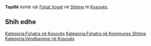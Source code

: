 {{Fshat në Kosovës
 | Emri                = Topillë
| sqi_N_name = Topillë
| sqi_N_FULL_NAME_RO = Topillë
| sqi_N_FULL_NAME_ND_RO = Topille
| sqi_N_SORT_NAME_RG = TOPILLE
| sqi_N_FULL_NAME_RG = Topillë
| sqi_N_FULL_NAME_ND_RG = Topille
| sqi_V_name = Topillodevetak
| sqi_V_FULL_NAME_RO = Topillodevetak Topillë - Devetak
| sqi_V_FULL_NAME_ND_RO = Topillodevetak Topille - Devetak
| sqi_V_SORT_NAME_RG = TOPILLODEVETAK TOPILLEDEVETAK
| sqi_V_FULL_NAME_RG = Topillodevetak Topillë - Devetak
| sqi_V_FULL_NAME_ND_RG = Topillodevetak Topille - Devetak
| srp_N_name = Topilo
| srp_N_FULL_NAME_RO = Topilo
| srp_N_FULL_NAME_ND_RO = Topilo
| srp_N_SORT_NAME_RG = TOPILO
| srp_N_FULL_NAME_RG = Topilo
| srp_N_FULL_NAME_ND_RG = Topilo
| srp_NS_name = Топило
| srp_NS_FULL_NAME_RO = Топило
| srp_NS_FULL_NAME_ND_RO = Топило
| srp_NS_SORT_NAME_RG = ТОПИЛО
| srp_NS_FULL_NAME_RG = Топило
| srp_NS_FULL_NAME_ND_RG = Топило
| srp_V_name = Topilo - Devetak
| srp_V_FULL_NAME_RO = Topilo - Devetak
| srp_V_FULL_NAME_ND_RO = Topilo - Devetak
| srp_V_SORT_NAME_RG = TOPILODEVETAK
| srp_V_FULL_NAME_RG = Topilo - Devetak
| srp_V_FULL_NAME_ND_RG = Topilo - Devetak
| srp_VS_name = Топило - Деветак
| srp_VS_FULL_NAME_RO = Топило - Деветак
| srp_VS_FULL_NAME_ND_RO = Топило - Деветак
| srp_VS_SORT_NAME_RG = ТОПИЛОДЕВЕТАК
| srp_VS_FULL_NAME_RG = Топило - Деветак
| srp_VS_FULL_NAME_ND_RG = Топило - Деветак

 | Emri (Rasa dhanore) = 
 | Figura              = 
 | Shteti              = Kosovo
 | Komuna              = Shtime
 | Kodi postar         = 
 | Sipërfaqja          = 

 | Popullsia           = 

 | Regj. i popullsisë  = 
 | Dend. e popullsisë  = 
 | Faqja zyrtare       = 
 <!--- Koordinatat ----> 
 | Gjerësia            = 42.406111
 | Gjatësia            = 20.972778
 | Lartësia            = 
}}
'''Topillë''' është një [[Fshat Vogel]] në [[Shtime]] të [[Kosovës]].

<!-- == Gjeografia == -->
<!-- == Historia == -->
<!-- == Demografia == -->
== Shih edhe ==
{{Komuna Shtime}}
{{Kosovo-Administrata-Cung}}

[[Kategoria:Fshatra në Kosovës]]
[[Kategoria:Fshatra në Kommunes Shtime]]
[[Kategoria:Vendbanime në Kosovës]]